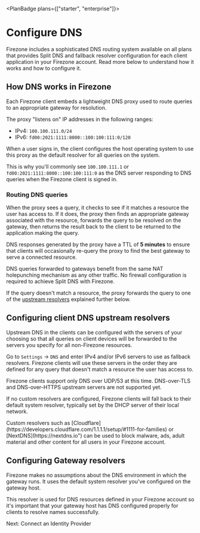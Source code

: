 
<PlanBadge plans={["starter", "enterprise"]}>

# Configure DNS

</PlanBadge>

Firezone includes a sophisticated DNS routing system available on all plans that
provides Split DNS and fallback resolver configuration for each client
application in your Firezone account. Read more below to understand how it works
and how to configure it.

## How DNS works in Firezone

Each Firezone client embeds a lightweight DNS proxy used to route queries to an
appropriate gateway for resolution.

The proxy "listens on" IP addresses in the following ranges:

- IPv4: `100.100.111.0/24`
- IPv6: `fd00:2021:1111:8000::100:100:111:0/120`

When a user signs in, the client configures the host operating system to use
this proxy as the default resolver for all queries on the system.

This is why you'll commonly see `100.100.111.1` or
`fd00:2021:1111:8000::100:100:111:0` as the DNS server responding to DNS queries
when the Firezone client is signed in.

### Routing DNS queries

When the proxy sees a query, it checks to see if it matches a resource the user
has access to. If it does, the proxy then finds an appropriate gateway
associated with the resource, forwards the query to be resolved on the gateway,
then returns the result back to the client to be returned to the application
making the query.

DNS responses generated by the proxy have a TTL of **5 minutes** to ensure that
clients will occasionally re-query the proxy to find the best gateway to serve a
connected resource.

<Alert color="info">
  DNS queries forwarded to gateways benefit from the same NAT holepunching
  mechanism as any other traffic. No firewall configuration is required to
  achieve Split DNS with Firezone.
</Alert>

If the query doesn't match a resource, the proxy forwards the query to one of
the [upstream resolvers](#configuring-client-dns-upstream-resolvers) explained
further below.

## Configuring client DNS upstream resolvers

Upstream DNS in the clients can be configured with the servers of your choosing
so that all queries on client devices will be forwarded to the servers you
specify for all non-Firezone resources.

Go to `Settings` -> `DNS` and enter IPv4 and/or IPv6 servers to use as fallback
resolvers. Firezone clients will use these servers in the order they are defined
for any query that doesn't match a resource the user has access to.

<Alert color="warning">
  Firezone clients support only DNS over UDP/53 at this time. DNS-over-TLS and
  DNS-over-HTTPS upstream servers are not supported yet.
</Alert>

If no custom resolvers are configured, Firezone clients will fall back to their
default system resolver, typically set by the DHCP server of their local
network.

<Alert color="info">
  Custom resolvers such as
  [Cloudflare](https://developers.cloudflare.com/1.1.1.1/setup/#1111-for-families)
  or [NextDNS](https://nextdns.io") can be used to block malware, ads, adult
  material and other content for all users in your Firezone account.
</Alert>

## Configuring Gateway resolvers

Firezone makes no assumptions about the DNS environment in which the gateway
runs. It uses the default system resolver you've configured on the gateway host.

This resolver is used for DNS resources defined in your Firezone account so it's
important that your gateway host has DNS configured properly for clients to
resolve names successfully.

<NextStep href="/kb/authenticate">Next: Connect an Identity Provider</NextStep>

<SupportOptions />
